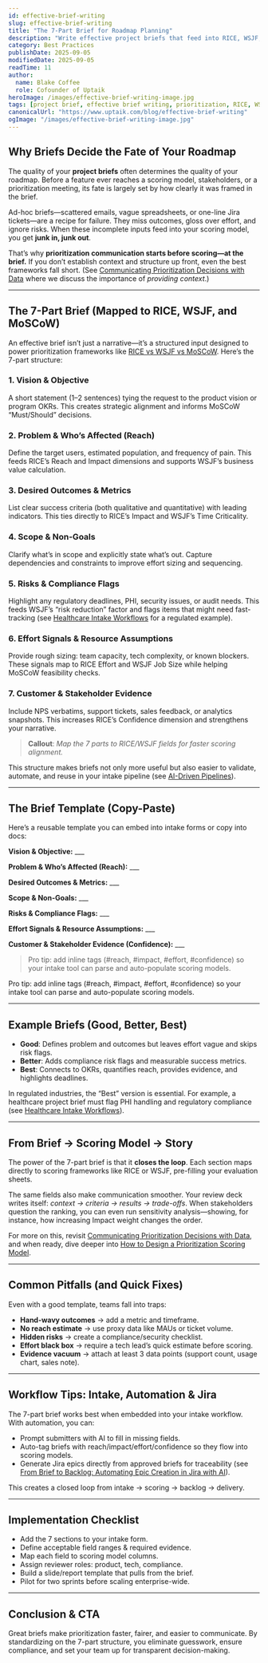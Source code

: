 ```yaml
---
id: effective-brief-writing
slug: effective-brief-writing
title: "The 7-Part Brief for Roadmap Planning"
description: "Write effective project briefs that feed into RICE, WSJF, and MoSCoW frameworks. Make prioritization faster, clearer, and easier to communicate."
category: Best Practices
publishDate: 2025-09-05
modifiedDate: 2025-09-05
readTime: 11
author:
  name: Blake Coffee
  role: Cofounder of Uptaik
heroImage: /images/effective-brief-writing-image.jpg
tags: [project brief, effective brief writing, prioritization, RICE, WSJF, MoSCoW, intake automation, backlog management, product management]
canonicalUrl: "https://www.uptaik.com/blog/effective-brief-writing"
ogImage: "/images/effective-brief-writing-image.jpg"
---
```


## Why Briefs Decide the Fate of Your Roadmap

The quality of your **project briefs** often determines the quality of your roadmap. Before a feature ever reaches a scoring model, stakeholders, or a prioritization meeting, its fate is largely set by how clearly it was framed in the brief.  

Ad-hoc briefs—scattered emails, vague spreadsheets, or one-line Jira tickets—are a recipe for failure. They miss outcomes, gloss over effort, and ignore risks. When these incomplete inputs feed into your scoring model, you get **junk in, junk out**.  

That’s why **prioritization communication starts before scoring—at the brief.** If you don’t establish context and structure up front, even the best frameworks fall short. (See [Communicating Prioritization Decisions with Data](/blog/communicating-prioritization-decisions) where we discuss the importance of *providing context*.)  

---

## The 7-Part Brief (Mapped to RICE, WSJF, and MoSCoW)

An effective brief isn’t just a narrative—it’s a structured input designed to power prioritization frameworks like [RICE vs WSJF vs MoSCoW](/blog/prioritization-frameworks). Here’s the 7-part structure:  

### 1. Vision & Objective  
A short statement (1–2 sentences) tying the request to the product vision or program OKRs. This creates strategic alignment and informs MoSCoW “Must/Should” decisions.  

### 2. Problem & Who’s Affected (Reach)  
Define the target users, estimated population, and frequency of pain. This feeds RICE’s Reach and Impact dimensions and supports WSJF’s business value calculation.  

### 3. Desired Outcomes & Metrics  
List clear success criteria (both qualitative and quantitative) with leading indicators. This ties directly to RICE’s Impact and WSJF’s Time Criticality.  

### 4. Scope & Non-Goals  
Clarify what’s in scope and explicitly state what’s out. Capture dependencies and constraints to improve effort sizing and sequencing.  

### 5. Risks & Compliance Flags  
Highlight any regulatory deadlines, PHI, security issues, or audit needs. This feeds WSJF’s “risk reduction” factor and flags items that might need fast-tracking (see [Healthcare Intake Workflows](/blog/healthcare-intake-workflows) for a regulated example).  

### 6. Effort Signals & Resource Assumptions  
Provide rough sizing: team capacity, tech complexity, or known blockers. These signals map to RICE Effort and WSJF Job Size while helping MoSCoW feasibility checks.  

### 7. Customer & Stakeholder Evidence  
Include NPS verbatims, support tickets, sales feedback, or analytics snapshots. This increases RICE’s Confidence dimension and strengthens your narrative.  

> **Callout**: *Map the 7 parts to RICE/WSJF fields for faster scoring alignment.*  

This structure makes briefs not only more useful but also easier to validate, automate, and reuse in your intake pipeline (see [AI-Driven Pipelines](/blog/ai-driven-pipelines)).  

---

## The Brief Template (Copy-Paste)

Here’s a reusable template you can embed into intake forms or copy into docs:  

**Vision & Objective:** ___  

**Problem & Who’s Affected (Reach):** ___  

**Desired Outcomes & Metrics:** ___  

**Scope & Non-Goals:** ___  

**Risks & Compliance Flags:** ___  

**Effort Signals & Resource Assumptions:** ___  

**Customer & Stakeholder Evidence (Confidence):** ___  

> Pro tip: add inline tags (#reach, #impact, #effort, #confidence) so your intake tool can parse and auto-populate scoring models.


Pro tip: add inline tags (#reach, #impact, #effort, #confidence) so your intake tool can parse and auto-populate scoring models.  

---

## Example Briefs (Good, Better, Best)

- **Good**: Defines problem and outcomes but leaves effort vague and skips risk flags.  
- **Better**: Adds compliance risk flags and measurable success metrics.  
- **Best**: Connects to OKRs, quantifies reach, provides evidence, and highlights deadlines.  

In regulated industries, the “Best” version is essential. For example, a healthcare project brief must flag PHI handling and regulatory compliance (see [Healthcare Intake Workflows](/blog/healthcare-intake-workflows)).  

---

## From Brief → Scoring Model → Story

The power of the 7-part brief is that it **closes the loop**. Each section maps directly to scoring frameworks like RICE or WSJF, pre-filling your evaluation sheets.  

The same fields also make communication smoother. Your review deck writes itself: *context → criteria → results → trade-offs*. When stakeholders question the ranking, you can even run sensitivity analysis—showing, for instance, how increasing Impact weight changes the order.  

For more on this, revisit [Communicating Prioritization Decisions with Data](/blog/communicating-prioritization-decisions), and when ready, dive deeper into [How to Design a Prioritization Scoring Model](/blog/prioritization-frameworks).  

---

## Common Pitfalls (and Quick Fixes)

Even with a good template, teams fall into traps:  

- **Hand-wavy outcomes** → add a metric and timeframe.  
- **No reach estimate** → use proxy data like MAUs or ticket volume.  
- **Hidden risks** → create a compliance/security checklist.  
- **Effort black box** → require a tech lead’s quick estimate before scoring.  
- **Evidence vacuum** → attach at least 3 data points (support count, usage chart, sales note).  

---

## Workflow Tips: Intake, Automation & Jira

The 7-part brief works best when embedded into your intake workflow. With automation, you can:  

- Prompt submitters with AI to fill in missing fields.  
- Auto-tag briefs with reach/impact/effort/confidence so they flow into scoring models.  
- Generate Jira epics directly from approved briefs for traceability (see [From Brief to Backlog: Automating Epic Creation in Jira with AI](/blog/jira-automation)).  

This creates a closed loop from intake → scoring → backlog → delivery.  

---

## Implementation Checklist

- Add the 7 sections to your intake form.  
- Define acceptable field ranges & required evidence.  
- Map each field to scoring model columns.  
- Assign reviewer roles: product, tech, compliance.  
- Build a slide/report template that pulls from the brief.  
- Pilot for two sprints before scaling enterprise-wide.  

---

## Conclusion & CTA

Great briefs make prioritization faster, fairer, and easier to communicate. By standardizing on the 7-part structure, you eliminate guesswork, ensure compliance, and set your team up for transparent decision-making.  